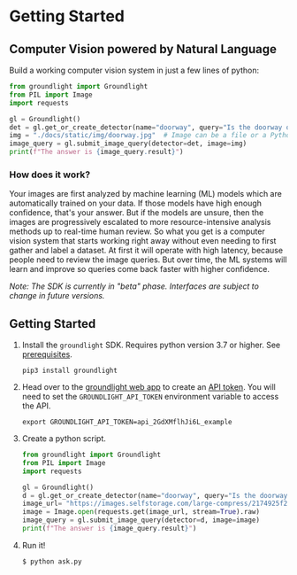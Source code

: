 # Getting Started

## Computer Vision powered by Natural Language

Build a working computer vision system in just a few lines of python:

```python
from groundlight import Groundlight
from PIL import Image
import requests

gl = Groundlight()
det = gl.get_or_create_detector(name="doorway", query="Is the doorway open?")
img = "./docs/static/img/doorway.jpg"  # Image can be a file or a Python object
image_query = gl.submit_image_query(detector=det, image=img)
print(f"The answer is {image_query.result}")
```

### How does it work?

Your images are first analyzed by machine learning (ML) models which are automatically trained on your data. If those models have high enough confidence, that's your answer. But if the models are unsure, then the images are progressively escalated to more resource-intensive analysis methods up to real-time human review. So what you get is a computer vision system that starts working right away without even needing to first gather and label a dataset. At first it will operate with high latency, because people need to review the image queries. But over time, the ML systems will learn and improve so queries come back faster with higher confidence.

_Note: The SDK is currently in "beta" phase. Interfaces are subject to change in future versions._

## Getting Started

1.  Install the `groundlight` SDK. Requires python version 3.7 or higher. See [prerequisites](#Prerequisites).

    ```shell
    pip3 install groundlight
    ```

1.  Head over to the [groundlight web
    app](https://app.groundlight.ai/reef/my-account/api-tokens) to create an [API token](/docs/getting-started/api-tokens). You will
    need to set the `GROUNDLIGHT_API_TOKEN` environment variable to access the API.

    ```shell
    export GROUNDLIGHT_API_TOKEN=api_2GdXMflhJi6L_example
    ```

1.  Create a python script.

    ```python title="ask.py"
    from groundlight import Groundlight
    from PIL import Image
    import requests

    gl = Groundlight()
    d = gl.get_or_create_detector(name="doorway", query="Is the doorway open?")
    image_url= "https://images.selfstorage.com/large-compress/2174925f24362c479b2.jpg"
    image = Image.open(requests.get(image_url, stream=True).raw)
    image_query = gl.submit_image_query(detector=d, image=image)
    print(f"The answer is {image_query.result}")
    ```

1.  Run it!

    ```shell
    $ python ask.py
    ```
